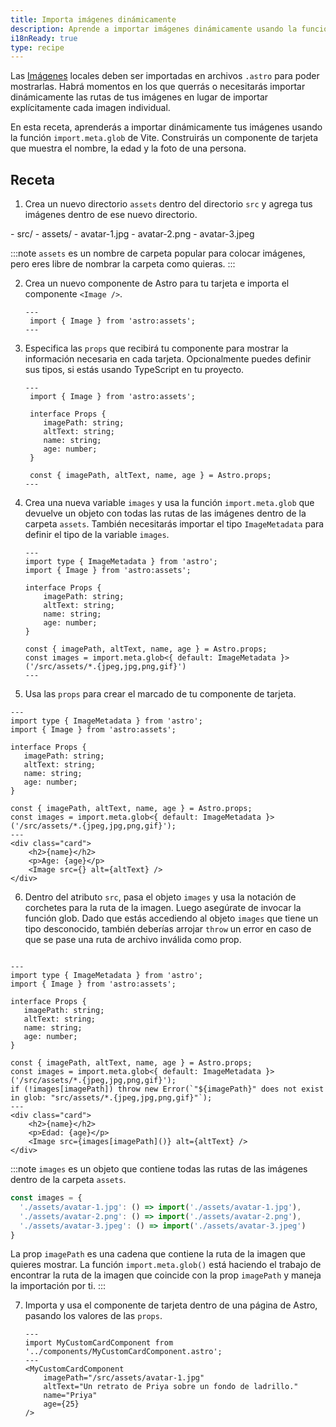 ```yaml
---
title: Importa imágenes dinámicamente 
description: Aprende a importar imágenes dinámicamente usando la función import.meta.glob de Vite.
i18nReady: true
type: recipe
---
```


Las [Imágenes](/es/guides/images/) locales deben ser importadas en archivos `.astro` para poder mostrarlas. Habrá momentos en los que querrás o necesitarás importar dinámicamente las rutas de tus imágenes en lugar de importar explícitamente cada imagen individual.

En esta receta, aprenderás a importar dinámicamente tus imágenes usando la función `import.meta.glob` de Vite. Construirás un componente de tarjeta que muestra el nombre, la edad y la foto de una persona.

## Receta

1. Crea un nuevo directorio `assets` dentro del directorio `src` y agrega tus imágenes dentro de ese nuevo directorio.

<FileTree>
- src/
  - assets/
    - avatar-1.jpg
    - avatar-2.png
    - avatar-3.jpeg
</FileTree>

:::note
`assets` es un nombre de carpeta popular para colocar imágenes, pero eres libre de nombrar la carpeta como quieras.
::: 

2. Crea un nuevo componente de Astro para tu tarjeta e importa el componente `<Image />`.

    ```astro title="src/components/MyCustomCardComponent.astro" 
    ---
     import { Image } from 'astro:assets';
    ---
    ```

3. Especifica las `props` que recibirá tu componente para mostrar la información necesaria en cada tarjeta. Opcionalmente puedes definir sus tipos, si estás usando TypeScript en tu proyecto.

    ```astro title="src/components/MyCustomCardComponent.astro" ins={4-9, 11}
    ---
     import { Image } from 'astro:assets';

     interface Props {
        imagePath: string;
        altText: string;
        name: string;
        age: number;
     }

     const { imagePath, altText, name, age } = Astro.props;
    ---
    ``` 

4. Crea una nueva variable `images` y usa la función `import.meta.glob` que devuelve un objeto con todas las rutas de las imágenes dentro de la carpeta `assets`. También necesitarás importar el tipo `ImageMetadata` para definir el tipo de la variable `images`.

    ```astro title="src/components/MyCustomCardComponent.astro" ins={2, 13} "ImageMetadata"
    ---
    import type { ImageMetadata } from 'astro';
    import { Image } from 'astro:assets';

    interface Props {
        imagePath: string;
        altText: string;
        name: string;
        age: number;
    }
     
    const { imagePath, altText, name, age } = Astro.props;
    const images = import.meta.glob<{ default: ImageMetadata }>('/src/assets/*.{jpeg,jpg,png,gif}')
    ---
    ```

5. Usa las `props` para crear el marcado de tu componente de tarjeta.

```astro title="src/components/MyCustomCardComponent.astro" ins={15-19} "<Image src={} alt={altText} />"
---
import type { ImageMetadata } from 'astro';
import { Image } from 'astro:assets';

interface Props {
   imagePath: string;
   altText: string;
   name: string;
   age: number;
}

const { imagePath, altText, name, age } = Astro.props;
const images = import.meta.glob<{ default: ImageMetadata }>('/src/assets/*.{jpeg,jpg,png,gif}');
---
<div class="card">
    <h2>{name}</h2>
    <p>Age: {age}</p>
    <Image src={} alt={altText} />
</div>
```

6. Dentro del atributo `src`, pasa el objeto `images` y usa la notación de corchetes para la ruta de la imagen. Luego asegúrate de invocar la función glob.
Dado que estás accediendo al objeto `images` que tiene un tipo desconocido, también deberías arrojar `throw` un error en caso de que se pase una ruta de archivo inválida como prop.
   
```astro title="src/components/MyCustomCardComponent.astro" ins="images[imagePath]()" ins={14}

---
import type { ImageMetadata } from 'astro';
import { Image } from 'astro:assets';

interface Props {
   imagePath: string;
   altText: string;
   name: string;
   age: number;
}

const { imagePath, altText, name, age } = Astro.props;
const images = import.meta.glob<{ default: ImageMetadata }>('/src/assets/*.{jpeg,jpg,png,gif}');
if (!images[imagePath]) throw new Error(`"${imagePath}" does not exist in glob: "src/assets/*.{jpeg,jpg,png,gif}"`);
---
<div class="card">
    <h2>{name}</h2>
    <p>Edad: {age}</p>
    <Image src={images[imagePath]()} alt={altText} />
</div>
```

:::note
`images` es un objeto que contiene todas las rutas de las imágenes dentro de la carpeta `assets`.

```js
const images = {
  './assets/avatar-1.jpg': () => import('./assets/avatar-1.jpg'),
  './assets/avatar-2.png': () => import('./assets/avatar-2.png'),
  './assets/avatar-3.jpeg': () => import('./assets/avatar-3.jpeg')
}
```

La prop `imagePath` es una cadena que contiene la ruta de la imagen que quieres mostrar. La función `import.meta.glob()` está haciendo el trabajo de encontrar la ruta de la imagen que coincide con la prop `imagePath` y maneja la importación por ti.
::: 

7. Importa y usa el componente de tarjeta dentro de una página de Astro, pasando los valores de las `props`.

    ```astro title="src/pages/index.astro" 
    ---
    import MyCustomCardComponent from '../components/MyCustomCardComponent.astro';
    ---
    <MyCustomCardComponent 
        imagePath="/src/assets/avatar-1.jpg"
        altText="Un retrato de Priya sobre un fondo de ladrillo."
        name="Priya"
        age={25}
    />
    ```



